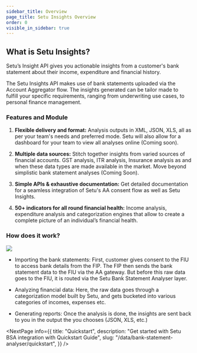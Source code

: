 ```yaml
---
sidebar_title: Overview
page_title: Setu Insights Overview
order: 0
visible_in_sidebar: true
---
```


## What is Setu Insights?

Setu’s Insight API gives you actionable insights from a customer's bank statement about their income, expenditure and financial history.

The Setu Insights API makes use of bank statements uploaded via the Account Aggregator flow. The insights generated can be tailor made to fulfill your specific requirements, ranging from underwriting use cases, to personal finance management.

### Features and Module

1. **Flexible delivery and format:** Analysis outputs in XML, JSON, XLS, all as per your team's
   needs and preferred mode. Setu will also allow for a dashboard for your team to view all
   analyses online (Coming soon).

2. **Multiple data sources:** Stitch together insights from varied sources of financial accounts.
   GST analysis, ITR analysis, Insurance analysis as and when these data types are made
   available in the market. Move beyond simplistic bank statement analyses (Coming Soon).

3. **Simple APIs & exhaustive documentation:** Get detailed documentation for a seamless integration of Setu's AA consent flow as well as Setu Insights.


4. **50+ indicators for all round financial health:** Income analysis, expenditure analysis and categorization engines that allow to create a complete picture of an individual’s financial health.

### How does it work?

![](https://storage.googleapis.com/strapi-assets/latest/setu-bsa-how-it-works-3/setu-bsa-how-it-works-3.png)

-   Importing the bank statements: First, customer gives consent to the FIU to access bank details from the FIP. The FIP then sends the bank statement data to the FIU via the AA gateway. But before this raw data goes to the FIU, it is routed via the Setu Bank Statement Analyser layer.

-   Analyzing financial data: Here, the raw data goes through a categorization model built by Setu, and gets bucketed into various categories of incomes, expenses etc.

-   Generating reports: Once the analysis is done, the insights are sent back to you in the output the you chooses (JSON, XLS, etc.)

<NextPage
    info={{
        title: "Quickstart",
        description:
            "Get started with Setu BSA integration with Quickstart Guide",
        slug: "/data/bank-statement-analyser/quickstart",
    }}
/>
